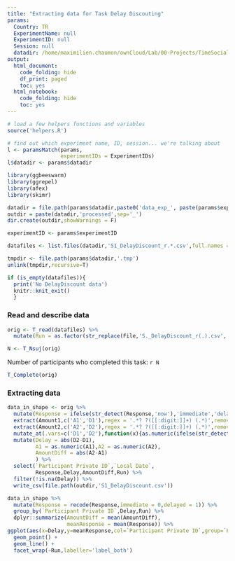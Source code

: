 ```yaml
---
title: "Extracting data for Task Delay Discouting"
params:
  Country: TR
  ExperimentName: null
  ExperimentID: null
  Session: null    
  datadir: /home/maximilien.chaumon/ownCloud/Lab/00-Projects/TimeSocialDistancing/DATA
output:
  html_document:
    code_folding: hide
    df_print: paged
    toc: yes
  html_notebook:
    code_folding: hide
    toc: yes
---
```


```r
# load a few helpers functions and variables
source('helpers.R')

# find out which experiment name, ID, session... we're talking about
l <- paramsMatch(params,
                 experimentIDs = ExperimentIDs)
l$datadir <- params$datadir

library(ggbeeswarm)
library(ggrepel)
library(afex)
library(skimr)
```


```r

datadir = file.path(params$datadir,paste0('data_exp_', paste(params$experimentID,collapse='-'), '_', ExperimentName[1]))
outdir = paste(datadir,'processed',sep='_')
dir.create(outdir,showWarnings = F)

experimentID <- params$experimentID

datafiles <- list.files(datadir,'S1_DelayDiscount_r.*.csv',full.names = T)

tmpdir <- file.path(params$datadir,'.tmp')
unlink(tmpdir,recursive=T)

if (is_empty(datafiles)){
  print('No DelayDiscount data')
  knitr::knit_exit()
  }


```

### Read and describe data

```r

orig <- T_read(datafiles) %>%
  mutate(Run = as.factor(str_replace(File,'S._DelayDiscount_r(.).csv','\\1')))

N <- T_Nsuj(orig)


```

Number of participants who completed this task:
`r N`

```r

T_Complete(orig)

```

### Extracting data

```r

data_in_shape <- orig %>%
  mutate(Response = ifelse(str_detect(Response,'now'),'immediate','delayed')) %>%
  extract(Amount1,c('A1','D1'),regex = '.*? ?([[:digit:]]+) (.*)',remove = F) %>%
  extract(Amount2,c('A2','D2'),regex = '.*? ?([[:digit:]]+) (.*)',remove = F) %>%
  mutate_at(.vars=c('D1','D2'),function(x){as.numeric(ifelse(str_detect(x,'[[:digit:]]'),str_extract(x,'[[:digit:]]+'),'0'))}) %>%
  mutate(Delay = abs(D2-D1),
         A1 = as.numeric(A1),A2 = as.numeric(A2),
         AmountDiff = abs(A2-A1)
         ) %>%
  select(`Participant Private ID`,`Local Date`,
         Response,Delay,AmountDiff,Run) %>%
  filter(!is.na(Delay)) %>%
  write_csv(file.path(outdir,'S1_DelayDiscount.csv'))
```


```r
data_in_shape %>%
  mutate(Response = recode(Response,immediate = 0,delayed = 1)) %>%
  group_by(`Participant Private ID`,Delay,Run) %>%
  dplyr::summarize(AmountDiff = mean(AmountDiff),
                   meanResponse = mean(Response)) %>%
ggplot(aes(x=Delay,y=meanResponse,col=`Participant Private ID`,group=`Participant Private ID`)) +
  geom_point() +
  geom_line() +
  facet_wrap(~Run,labeller='label_both')
```